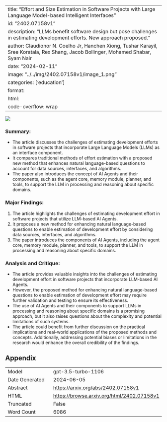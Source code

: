 
---
title: "Effort and Size Estimation in Software Projects with Large Language Model-based Intelligent Interfaces"
id: "2402.07158v1"
description: "LLMs benefit software design but pose challenges in estimating development efforts. New approach proposed."
author: Claudionor N. Coelho Jr, Hanchen Xiong, Tushar Karayil, Sree Koratala, Rex Shang, Jacob Bollinger, Mohamed Shabar, Syam Nair
date: "2024-02-11"
image: "../../img/2402.07158v1/image_1.png"
categories: ['education']
format:
  html:
    code-overflow: wrap
---

![](../../img/2402.07158v1/image_1.png)

### **Summary:**
- The article discusses the challenges of estimating development efforts in software projects that incorporate Large Language Models (LLMs) as an interface component.
- It compares traditional methods of effort estimation with a proposed new method that enhances natural language-based questions to account for data sources, interfaces, and algorithms.
- The paper also introduces the concept of AI Agents and their components, such as the agent core, memory module, planner, and tools, to support the LLM in processing and reasoning about specific domains.

### Major Findings:
1. The article highlights the challenges of estimating development effort in software projects that utilize LLM-based AI Agents.
2. It proposes a new method for enhancing natural language-based questions to enable estimation of development effort by considering data sources, interfaces, and algorithms.
3. The paper introduces the components of AI Agents, including the agent core, memory module, planner, and tools, to support the LLM in processing and reasoning about specific domains.

### Analysis and Critique:
- The article provides valuable insights into the challenges of estimating development effort in software projects that incorporate LLM-based AI Agents.
- However, the proposed method for enhancing natural language-based questions to enable estimation of development effort may require further validation and testing to ensure its effectiveness.
- The use of AI Agents and their components to support LLMs in processing and reasoning about specific domains is a promising approach, but it also raises questions about the complexity and potential limitations of such systems.
- The article could benefit from further discussion on the practical implications and real-world applications of the proposed methods and concepts. Additionally, addressing potential biases or limitations in the research would enhance the overall credibility of the findings.

## Appendix

|          |          |
|----------|----------|
| Model     | gpt-3.5-turbo-1106       |
| Date Generated     | 2024-06-05       |
| Abstract | [https://arxiv.org/abs/2402.07158v1](https://arxiv.org/abs/2402.07158v1)        |
| HTML     | [https://browse.arxiv.org/html/2402.07158v1](https://browse.arxiv.org/html/2402.07158v1)       |
| Truncated       | False       |
| Word Count       | 6086       |